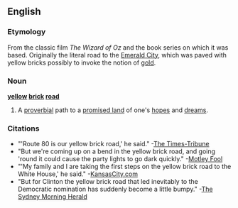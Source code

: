 ==English==
===Etymology===
From the classic film ''The Wizard of Oz'' and the book series on which it was based. Originally the literal road to the [[Emerald City]], which was paved with yellow bricks possibly to invoke the notion of [[gold]].

===Noun===
'''[[yellow]] [[brick]] [[road]]'''
#A [[proverbial]] path to a [[promised land]] of one's [[hope]]s and [[dream]]s.

===Citations===
*"'Route 80 is our yellow brick road,' he said." -[http://www.thetimes-tribune.com/site/news.cfm?newsid=19077090&BRD=2185&PAG=461&dept_id=415898&rfi= The Times-Tribune]
*"But we're coming up on a bend in the yellow brick road, and going 'round it could cause the party lights to go dark quickly." -[http://www.fool.com/investing/general/2007/12/11/the-impending-destruction-of-the-us-economy-part-1.aspx Motley Fool]
*"'My family and I are taking the first steps on the yellow brick road to the White House,' he said." -[http://www.kansascity.com/news/columnists/steve_kraske/story/415406.html KansasCity.com]
*"But for Clinton the yellow brick road that led inevitably to the Democratic nomination has suddenly become a little bumpy." -[http://www.smh.com.au/news/world/hillarys-mountain-gets-higher/2007/12/20/1197740468216.html The Sydney Morning Herald]